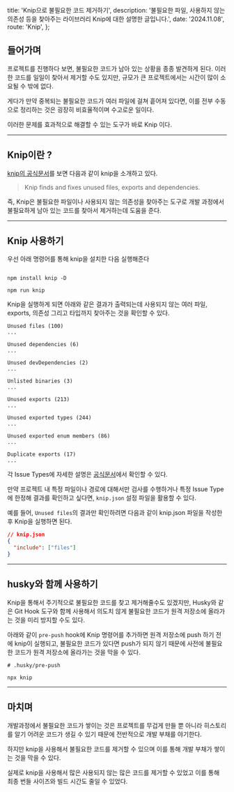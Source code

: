 
  title: 'Knip으로 불필요한 코드 제거하기',
  description:
    '불필요한 파일, 사용하지 않는 의존성 등을 찾아주는 라이브러리 Knip에 대한 설명한 글입니다.',
  date: '2024.11.08',
  route: 'Knip',
};

<Meta metadata={metadata} />

## 들어가며

프로젝트를 진행하다 보면, 불필요한 코드가 남아 있는 상황을 종종 발견하게 된다. 이러한 코드를 일일이 찾아서 제거할 수도 있지만, 규모가 큰 프로젝트에서는 시간이 많이 소요될 수 밖에 없다.

게다가 만약 중복되는 불필요한 코드가 여러 파일에 걸쳐 흩어져 있다면, 이를 전부 수동으로 정리하는 것은 굉장히 비효율적이며 수고로운 일이다.

이러한 문제를 효과적으로 해결할 수 있는 도구가 바로 Knip 이다.

---

## Knip이란 ?

[knip의 공식문서](https://knip.dev/explanations/why-use-knip)를 보면 다음과 같이 knip을 소개하고 있다.

> Knip finds and fixes unused files, exports and dependencies.

즉, Knip은 불필요한 파일이나 사용되지 않는 의존성을 찾아주는 도구로 개발 과정에서 불필요하게 남아 있는 코드를 찾아서 제거하는데 도움을 준다.

---

## Knip 사용하기

우선 아래 명령어를 통해 knip을 설치한 다음 실행해준다

```shell

npm install knip -D

npm run knip

```

Knip을 실행하게 되면 아래와 같은 결과가 출력되는데 사용되지 않는 여러 파일, exports, 의존성 그리고 타입까지 찾아주는 것을 확인할 수 있다.

```shell
Unused files (100)
...

Unused dependencies (6)
...

Unused devDependencies (2)
...

Unlisted binaries (3)
...

Unused exports (213)
...

Unused exported types (244)
...

Unused exported enum members (86)
...

Duplicate exports (17)
...

```

각 Issue Types에 자세한 설명은 [공식문서](https://knip.dev/reference/issue-types)에서 확인할 수 있다.

만약 프로젝트 내 특정 파일이나 경로에 대해서만 검사를 수행하거나 특정 Issue Type에 한정해 결과를 확인하고 싶다면, `knip.json` 설정 파일을 활용할 수 있다.

예를 들어, `Unused files`의 결과만 확인하려면 다음과 같이 knip.json 파일을 작성한 후 Knip을 실행하면 된다.

```json
// knip.json
{
  "include": ["files"]
}
```

---

## husky와 함께 사용하기

Knip을 통해서 주기적으로 불필요한 코드를 찾고 제거해줄수도 있겠지만, Husky와 같은 Git Hook 도구와 함께 사용해서 의도치 않게 불필요한 코드가 원격 저장소에 올라가는 것을 미리 방지할 수도 있다.

아래와 같이 `pre-push` hook에 Knip 명령어를 추가하면 원격 저장소에 push 하기 전에 knip이 실행되고, 불필요한 코드가 있다면 push가 되지 않기 때문에 사전에 불필요한 코드가 원격 저장소에 올라가는 것을 막을 수 있다.

```shell
# .husky/pre-push

npx knip

```

---

## 마치며

개발과정에서 불필요한 코드가 쌓이는 것은 프로젝트를 무겁게 만들 뿐 아니라 히스토리를 알기 어려운 코드가 생길 수 있기 때문에 전반적으로 개발 부채를 야기한다.

하지만 knip을 사용해서 불필요한 코드를 제거할 수 있으며 이를 통해 개발 부채가 쌓이는 것을 막을 수 있다.

실제로 knip을 사용해서 많은 사용되지 않는 많은 코드를 제거할 수 있었고 이를 통해 최종 번들 사이즈와 빌드 시간도 줄일 수 있었다.
